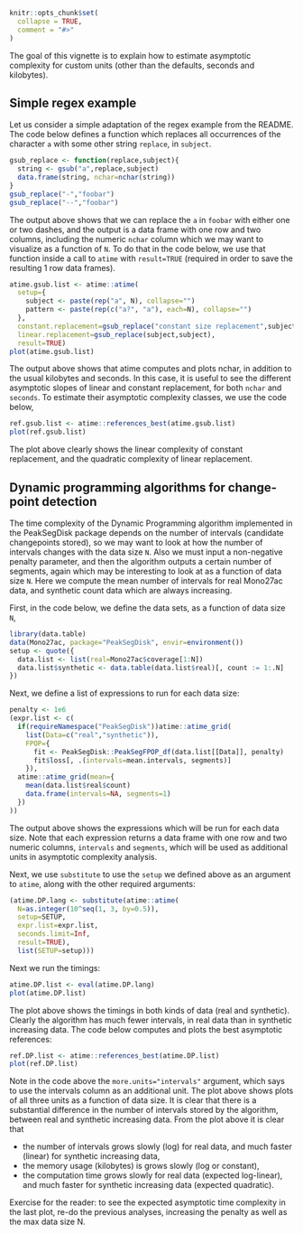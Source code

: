 <!--
%\VignetteEngine{knitr::knitr}
%\VignetteIndexEntry{Custom Units}
-->

```{r setup, include = FALSE}
knitr::opts_chunk$set(
  collapse = TRUE,
  comment = "#>"
)
```

The goal of this vignette is to explain how to estimate asymptotic
complexity for custom units (other than the defaults, seconds and
kilobytes).

## Simple regex example

Let us consider a simple adaptation of the regex example from the
README.  The code below defines a function which replaces all
occurrences of the character `a` with some other string `replace`, in
`subject`.

```{r}
gsub_replace <- function(replace,subject){
  string <- gsub("a",replace,subject)
  data.frame(string, nchar=nchar(string))
}
gsub_replace("-","foobar")
gsub_replace("--","foobar")
```

The output above shows that we can replace the `a` in `foobar` with
either one or two dashes, and the output is a data frame with one row
and two columns, including the numeric `nchar` column which we may
want to visualize as a function of `N`. To do that in the code below,
we use that function inside a call to `atime` with `result=TRUE`
(required in order to save the resulting 1 row data frames).

```{r}
atime.gsub.list <- atime::atime(
  setup={
    subject <- paste(rep("a", N), collapse="")
    pattern <- paste(rep(c("a?", "a"), each=N), collapse="")
  },
  constant.replacement=gsub_replace("constant size replacement",subject),
  linear.replacement=gsub_replace(subject,subject),
  result=TRUE)
plot(atime.gsub.list)
```

The output above shows that atime computes and plots nchar, in
addition to the usual kilobytes and seconds. In this case, it is
useful to see the different asymptotic slopes of linear and constant
replacement, for both `nchar` and `seconds`. To estimate their
asymptotic complexity classes, we use the code below,

```{r}
ref.gsub.list <- atime::references_best(atime.gsub.list)
plot(ref.gsub.list)
```

The plot above clearly shows the linear complexity of constant
replacement, and the quadratic complexity of linear replacement.

## Dynamic programming algorithms for change-point detection

The time complexity of the Dynamic Programming algorithm implemented
in the PeakSegDisk package depends on the number of intervals
(candidate changepoints stored), so we may want to look at how the
number of intervals changes with the data size `N`. Also we must input a
non-negative penalty parameter, and then the algorithm outputs a
certain number of segments, again which may be interesting to look at
as a function of data size `N`. Here we compute the mean number of
intervals for real Mono27ac data, and synthetic count data which are
always increasing.

First, in the code below, we define the data sets, as a function of
data size `N`,

```{r}
library(data.table)
data(Mono27ac, package="PeakSegDisk", envir=environment())
setup <- quote({
  data.list <- list(real=Mono27ac$coverage[1:N])
  data.list$synthetic <- data.table(data.list$real)[, count := 1:.N]
})
```

Next, we define a list of expressions to run for each data size:

```{r}
penalty <- 1e6
(expr.list <- c(
  if(requireNamespace("PeakSegDisk"))atime::atime_grid(
    list(Data=c("real","synthetic")),
    FPOP={
      fit <- PeakSegDisk::PeakSegFPOP_df(data.list[[Data]], penalty)
      fit$loss[, .(intervals=mean.intervals, segments)]
    }),
  atime::atime_grid(mean={
    mean(data.list$real$count)
    data.frame(intervals=NA, segments=1)
  })
))
```

The output above shows the expressions which will be run for each data
size. Note that each expression returns a data frame with one row and
two numeric columns, `intervals` and `segments`, which will be
used as additional units in asymptotic complexity analysis.

Next, we use `substitute` to use the `setup` we defined above as
an argument to `atime`, along with the other required arguments:

```{r}
(atime.DP.lang <- substitute(atime::atime(
  N=as.integer(10^seq(1, 3, by=0.5)),
  setup=SETUP,
  expr.list=expr.list,
  seconds.limit=Inf,
  result=TRUE),
  list(SETUP=setup)))
```

Next we run the timings:

```{r}
atime.DP.list <- eval(atime.DP.lang)
plot(atime.DP.list)
```

The plot above shows the timings in both kinds of data (real and
synthetic). Clearly the algorithm has much fewer intervals, in real
data than in synthetic increasing data. The code below computes and
plots the best asymptotic references:

```{r}
ref.DP.list <- atime::references_best(atime.DP.list)
plot(ref.DP.list)
```

Note in the code above the `more.units="intervals"` argument, which
says to use the intervals column as an additional unit. The plot above
shows plots of all three units as a function of data size. It is clear
that there is a substantial difference in the number of intervals
stored by the algorithm, between real and synthetic increasing
data. From the plot above it is clear that 

* the number of intervals grows slowly (log) for real data, and much
  faster (linear) for synthetic increasing data,
* the memory usage (kilobytes) is grows slowly (log or constant), 
* the computation time grows slowly for real data (expected
  log-linear), and much faster for synthetic increasing data (expected quadratic).

Exercise for the reader: to see the expected asymptotic time
complexity in the last plot, re-do the previous analyses, increasing
the penalty as well as the max data size N.


